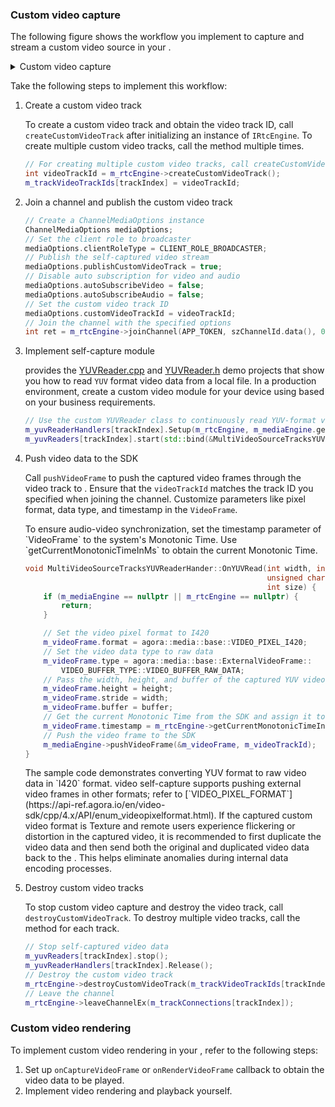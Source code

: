 <PlatformWrapper platform="windows">

### Custom video capture

The following figure shows the workflow you implement to capture and stream a custom video source in your <Vpl k="CLIENT"/>.

<details>
<summary>Custom video capture</summary>

![API call sequence](https://agora-doc.s3.us-east-1.amazonaws.com/images/video-sdk/custom-video-capture.svg)
</details>


Take the following steps to implement this workflow:

1. Create a custom video track

    To create a custom video track and obtain the video track ID, call `createCustomVideoTrack` after initializing an instance of `IRtcEngine`. To create multiple custom video tracks, call the method multiple times.

    ```cpp
    // For creating multiple custom video tracks, call createCustomVideoTrack multiple times
    int videoTrackId = m_rtcEngine->createCustomVideoTrack();
    m_trackVideoTrackIds[trackIndex] = videoTrackId;
    ```

2. Join a channel and publish the custom video track

    ```cpp
    // Create a ChannelMediaOptions instance
    ChannelMediaOptions mediaOptions;
    // Set the client role to broadcaster
    mediaOptions.clientRoleType = CLIENT_ROLE_BROADCASTER;
    // Publish the self-captured video stream
    mediaOptions.publishCustomVideoTrack = true;
    // Disable auto subscription for video and audio
    mediaOptions.autoSubscribeVideo = false;
    mediaOptions.autoSubscribeAudio = false;
    // Set the custom video track ID
    mediaOptions.customVideoTrackId = videoTrackId;
    // Join the channel with the specified options
    int ret = m_rtcEngine->joinChannel(APP_TOKEN, szChannelId.data(), 0, mediaOptions);
    ```

3. Implement self-capture module

    <Vg k="COMPANY"/> provides the [YUVReader.cpp](https://github.com/AgoraIO/API-Examples/blob/main/windows/APIExample/APIExample/YUVReader.cpp) and [YUVReader.h](https://github.com/AgoraIO/API-Examples/blob/main/windows/APIExample/APIExample/YUVReader.h) demo projects that show you how to read `YUV` format video data from a local file. In a production environment, create a custom video module for your device using <Vg k= "VSDK"/> based on your business requirements.

    ```cpp
    // Use the custom YUVReader class to continuously read YUV-format video data in the YUVReader thread and pass the data to the OnYUVRead callback for further processing
    m_yuvReaderHandlers[trackIndex].Setup(m_rtcEngine, m_mediaEngine.get(), videoTrackId);
    m_yuvReaders[trackIndex].start(std::bind(&MultiVideoSourceTracksYUVReaderHander::OnYUVRead, m_yuvReaderHandlers[trackIndex], std::placeholders::_1, std::placeholders::_2, std::placeholders::_3, std::placeholders::_4));
    ```
    
4. Push video data to the SDK 
        
    Call `pushVideoFrame` to push the captured video frames through the video track to <Vg k= "VSDK"/>. Ensure that the `videoTrackId` matches the track ID you specified when joining the channel. Customize parameters like pixel format, data type, and timestamp in the `VideoFrame`.

    <Admonition type="info" title="Information">
    To ensure audio-video synchronization, set the timestamp parameter of `VideoFrame` to the system's Monotonic Time. Use `getCurrentMonotonicTimeInMs` to obtain the current Monotonic Time.
    </Admonition>

    ```cpp
    void MultiVideoSourceTracksYUVReaderHander::OnYUVRead(int width, int height, 
                                                          unsigned char* buffer, 
                                                          int size) {
        if (m_mediaEngine == nullptr || m_rtcEngine == nullptr) {
            return;
        }
    
        // Set the video pixel format to I420
        m_videoFrame.format = agora::media::base::VIDEO_PIXEL_I420;
        // Set the video data type to raw data
        m_videoFrame.type = agora::media::base::ExternalVideoFrame::
            VIDEO_BUFFER_TYPE::VIDEO_BUFFER_RAW_DATA;
        // Pass the width, height, and buffer of the captured YUV video data to videoFrame
        m_videoFrame.height = height;
        m_videoFrame.stride = width;
        m_videoFrame.buffer = buffer;
        // Get the current Monotonic Time from the SDK and assign it to the timestamp parameter of videoFrame
        m_videoFrame.timestamp = m_rtcEngine->getCurrentMonotonicTimeInMs();
        // Push the video frame to the SDK
        m_mediaEngine->pushVideoFrame(&m_videoFrame, m_videoTrackId);
    }
    ```
    <Admonition type="info" title="Information">
    The sample code demonstrates converting YUV format to raw video data in `I420` format. <Vg k="COMPANY"/> video self-capture supports pushing external video frames in other formats; refer to [`VIDEO_PIXEL_FORMAT`](https://api-ref.agora.io/en/video-sdk/cpp/4.x/API/enum_videopixelformat.html).
    </Admonition>

    <Admonition type="info" title="Information">
    If the captured custom video format is Texture and remote users experience flickering or distortion in the captured video, it is recommended to first duplicate the video data and then send both the original and duplicated video data back to the <Vg k="VSDK"/>. This helps eliminate anomalies during internal data encoding processes.
    </Admonition>

5. Destroy custom video tracks
        
    To stop custom video capture and destroy the video track, call `destroyCustomVideoTrack`. To destroy multiple video tracks, call the method for each track.

    ```cpp
    // Stop self-captured video data
    m_yuvReaders[trackIndex].stop();
    m_yuvReaderHandlers[trackIndex].Release();
    // Destroy the custom video track
    m_rtcEngine->destroyCustomVideoTrack(m_trackVideoTrackIds[trackIndex]);
    // Leave the channel
    m_rtcEngine->leaveChannelEx(m_trackConnections[trackIndex]);
    ```

### Custom video rendering

To implement custom video rendering in your <Vpl k="CLIENT" />, refer to the following steps:

1. Set up `onCaptureVideoFrame` or `onRenderVideoFrame` callback to obtain the video data to be played.
1. Implement video rendering and playback yourself.

</PlatformWrapper>